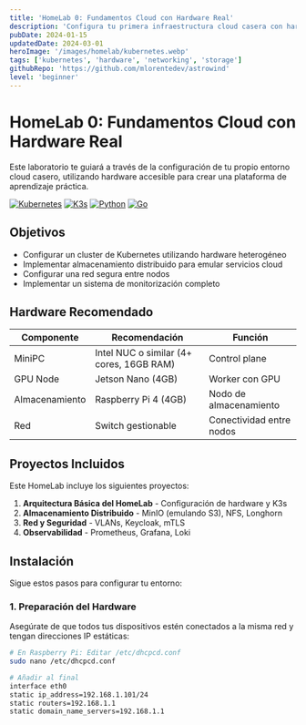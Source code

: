 ```yaml
---
title: 'HomeLab 0: Fundamentos Cloud con Hardware Real'
description: 'Configura tu primera infraestructura cloud casera con hardware accesible'
pubDate: 2024-01-15
updatedDate: 2024-03-01
heroImage: '/images/homelab/kubernetes.webp'
tags: ['kubernetes', 'hardware', 'networking', 'storage']
githubRepo: 'https://github.com/mlorentedev/astrowind'
level: 'beginner'
---
```


# HomeLab 0: Fundamentos Cloud con Hardware Real

Este laboratorio te guiará a través de la configuración de tu propio entorno cloud casero, utilizando hardware accesible para crear una plataforma de aprendizaje práctica.

[![Kubernetes](https://img.shields.io/badge/platform-kubernetes-blue?style=flat-square&logo=kubernetes)](https://kubernetes.io/)
[![K3s](https://img.shields.io/badge/platform-k3s-lightblue?style=flat-square&logo=k3s)](https://k3s.io/)
[![Python](https://img.shields.io/badge/language-python-green?style=flat-square&logo=python)](https://www.python.org/)
[![Go](https://img.shields.io/badge/language-go-teal?style=flat-square&logo=go)](https://golang.org/)

## Objetivos

- Configurar un cluster de Kubernetes utilizando hardware heterogéneo
- Implementar almacenamiento distribuido para emular servicios cloud
- Configurar una red segura entre nodos
- Implementar un sistema de monitorización completo

## Hardware Recomendado

| Componente     | Recomendación                            | Función                  |
| -------------- | ---------------------------------------- | ------------------------ |
| MiniPC         | Intel NUC o similar (4+ cores, 16GB RAM) | Control plane            |
| GPU Node       | Jetson Nano (4GB)                        | Worker con GPU           |
| Almacenamiento | Raspberry Pi 4 (4GB)                     | Nodo de almacenamiento   |
| Red            | Switch gestionable                       | Conectividad entre nodos |

## Proyectos Incluidos

Este HomeLab incluye los siguientes proyectos:

1. **Arquitectura Básica del HomeLab** - Configuración de hardware y K3s
2. **Almacenamiento Distribuido** - MinIO (emulando S3), NFS, Longhorn
3. **Red y Seguridad** - VLANs, Keycloak, mTLS
4. **Observabilidad** - Prometheus, Grafana, Loki

## Instalación

Sigue estos pasos para configurar tu entorno:

### 1. Preparación del Hardware

Asegúrate de que todos tus dispositivos estén conectados a la misma red y tengan direcciones IP estáticas:

```bash
# En Raspberry Pi: Editar /etc/dhcpcd.conf
sudo nano /etc/dhcpcd.conf

# Añadir al final
interface eth0
static ip_address=192.168.1.101/24
static routers=192.168.1.1
static domain_name_servers=192.168.1.1
```
